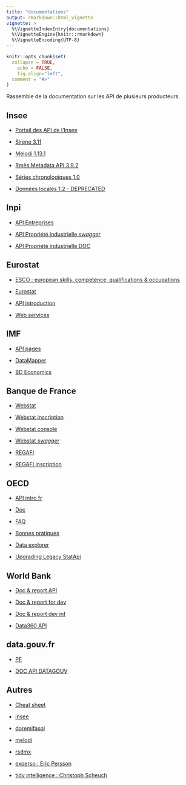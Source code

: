 ```yaml
---
title: "documentations"
output: rmarkdown::html_vignette
vignette: >
  %\VignetteIndexEntry{documentations}
  %\VignetteEngine{knitr::rmarkdown}
  %\VignetteEncoding{UTF-8}
---
```


```r
knitr::opts_chunk$set(
  collapse = TRUE,
	echo = FALSE,
	fig.align="left",
  comment = "#>"
)
```

Rassemble de la documentation sur les API de plusieurs producteurs.

## Insee

+ [Portail des API de l'Insee](https://portail-api.insee.fr/)

+ [Sirene 3.11](https://portail-api.insee.fr/catalog/api/2ba0e549-5587-3ef1-9082-99cd865de66f/doc)

+ [Melodi 1.13.1](https://portail-api.insee.fr/catalog/api/a890b735-159c-4c91-90b7-35159c7c9126/doc)

+ [Rmès Metadata API 3.9.2](https://portail-api.insee.fr/catalog/api/5029cf12-e930-4d24-a9cf-12e9307d241d/doc)

+ [Séries chronologiques 1.0](https://portail-api.insee.fr/catalog/api/eebab65a-9aef-4da5-bab6-5a9aefeda552/doc)

+ [Données locales 1.2 - DEPRECATED](https://portail-api.insee.fr/catalog/api/3d577cf9-d081-4054-977c-f9d081b054b2/doc)

## Inpi

+ [API Entreprises](https://data.inpi.fr/content/editorial/Acces_API_Entreprises)

+ [API Propriété industrielle *swagger*](https://data.inpi.fr/content/editorial/swagger-pi)

+ [API Propriété industrielle DOC](https://data.inpi.fr/content/editorial/apis_pi)

## Eurostat

+ [ESCO : european skills, competence, qualifications & occupations](https://ec.europa.eu/esco/api/doc/esco_api_doc.html#api-_)

+ [Eurostat](https://ec.europa.eu/eurostat/web/user-guides/data-browser/api-data-access/api-getting-started)

+ [API introduction](https://ec.europa.eu/eurostat/web/user-guides/data-browser/api-data-access/api-introduction)

+ [Web services](https://ec.europa.eu/eurostat/data/web-services)

## IMF

+ [API pages](https://data.imf.org/en/Resource-Pages/IMF-API)

+ [DataMapper](https://www.imf.org/external/datamapper/api/help)

+ [BD Economics](https://www.bd-econ.com/imfapi1.html)

## Banque de France

+ [Webstat](https://webstat.banque-france.fr/fr/pages/guide-migration-api/)

+ [Webstat inscription](https://webstat.banque-france.fr/signup)

+ [Webstat console](https://webstat.banque-france.fr/explore/?sort=modified)

+ [Webstat *swagger*](https://webstat.banque-france.fr/api/explore/v2.1/console)

+ [REGAFI](https://developer.regafi.banque-france.fr/)

+ [REGAFI inscription](https://developer.regafi.banque-france.fr/user/register)

## OECD

+ [API intro fr](https://www.oecd.org/fr/data/insights/data-explainers/2024/09/api.html)

+ [Doc](https://gitlab.algobank.oecd.org/public-documentation/dotstat-migration/-/raw/main/OECD_Data_API_documentation.pdf)

+ [FAQ](https://www.oecd.org/en/data/insights/data-explainers/2024/09/OECD-DE-FAQ.html)

+ [Bonnes pratiques](https://www.oecd.org/fr/data/insights/data-explainers/2024/11/Api-best-practices-and-recommendations.html)

+ [Data explorer](https://data-explorer.oecd.org/)

+ [Upgrading Legacy StatApi](https://gitlab.algobank.oecd.org/public-documentation/dotstat-migration/-/raw/main/OECD_Data_API_documentation-Upgrading_from_the_legacy_OECD.Stat_APIs.pdf)

## World Bank

+ [Doc & report API](https://documents.worldbank.org/en/publication/documents-reports/api)

+ [Doc & report for dev](https://documents.worldbank.org/en/publication/documents-reports/developers)

+ [Doc & report dev inf](https://datahelpdesk.worldbank.org/knowledgebase/topics/125589-developer-information)

+ [Data360 API](https://data360.worldbank.org/en/api)

## data.gouv.fr

+ [PF](https://www.data.gouv.fr/)

+ [DOC API DATAGOUV](https://guides.data.gouv.fr/guide-data.gouv.fr/readme-1/reference)

## Autres

+ [Cheat sheet](https://sis-cc.gitlab.io/dotstatsuite-documentation/using-api/restful/)

+ [insee](https://pyr-opendatafr.github.io/R-Insee-Data/index.html)

+ [doremifasol](https://inseefrlab.github.io/DoReMIFaSol/index.html)

+ [melodi](https://inseefrlab.github.io/melodi/)

+ [rsdmx](https://github.com/eblondel/rsdmx)

+ [experso : Eric Persson](https://github.com/expersso)

+ [tidy intelligence : Christoph Scheuch](https://github.com/tidy-intelligence)


